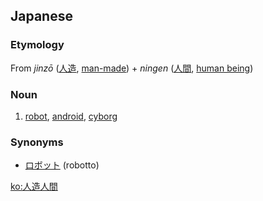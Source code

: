 ==Japanese==
{{ja-kanjitab|人|造|人|間}}
===Etymology===
From ''jinzō'' ([[人造]], [[man-made]]) + ''ningen'' ([[人間]], [[human being]])
===Noun===
{{ja-noun|k|hira=じんぞうにんげん|rom=jinzōningen|hidx=しんぞうにんげん'}}
#[[robot]], [[android]], [[cyborg]]

===Synonyms===
*[[ロボット]] (robotto)

[[ko:人造人間]]
